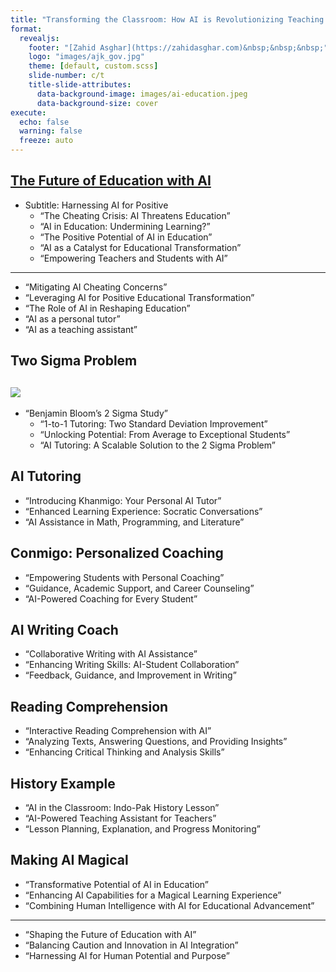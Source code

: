 ---
title: "Transforming the Classroom: How AI is Revolutionizing Teaching and Learning"
format: 
  revealjs:
    footer: "[Zahid Asghar](https://zahidasghar.com)&nbsp;&nbsp;&nbsp;"
    logo: "images/ajk_gov.jpg"
    theme: [default, custom.scss]
    slide-number: c/t
    title-slide-attributes:
      data-background-image: images/ai-education.jpeg
      data-background-size: cover
execute:
  echo: false
  warning: false
  freeze: auto
---

## [The Future of Education with AI](https://youtu.be/hJP5GqnTrNo?si=wQH4KNmL5c1pR24n)

-   Subtitle: Harnessing AI for Positive
    -   "The Cheating Crisis: AI Threatens Education"
    -   "AI in Education: Undermining Learning?"
    -   "The Positive Potential of AI in Education"
    -   "AI as a Catalyst for Educational Transformation"
    -   "Empowering Teachers and Students with AI"

------------------------------------------------------------------------

-   "Mitigating AI Cheating Concerns"
-   "Leveraging AI for Positive Educational Transformation"
-   "The Role of AI in Reshaping Education"
-   "AI as a personal tutor"
-   "AI as a teaching assistant"

## Two Sigma Problem

![](images/2_sigma.png){.r-stretch}
---


-   "Benjamin Bloom's 2 Sigma Study"
    -   "1-to-1 Tutoring: Two Standard Deviation Improvement"
    -   "Unlocking Potential: From Average to Exceptional Students"
    -   "AI Tutoring: A Scalable Solution to the 2 Sigma Problem"

## AI Tutoring

-   "Introducing Khanmigo: Your Personal AI Tutor"
-   "Enhanced Learning Experience: Socratic Conversations"
-   "AI Assistance in Math, Programming, and Literature"

## Conmigo: Personalized Coaching

-   "Empowering Students with Personal Coaching"
-   "Guidance, Academic Support, and Career Counseling"
-   "AI-Powered Coaching for Every Student"

## AI Writing Coach

-   "Collaborative Writing with AI Assistance"
-   "Enhancing Writing Skills: AI-Student Collaboration"
-   "Feedback, Guidance, and Improvement in Writing"

## Reading Comprehension

-   "Interactive Reading Comprehension with AI"
-   "Analyzing Texts, Answering Questions, and Providing Insights"
-   "Enhancing Critical Thinking and Analysis Skills"

## History Example

-   "AI in the Classroom: Indo-Pak History Lesson"
-   "AI-Powered Teaching Assistant for Teachers"
-   "Lesson Planning, Explanation, and Progress Monitoring"

## Making AI Magical

-   "Transformative Potential of AI in Education"
-   "Enhancing AI Capabilities for a Magical Learning Experience"
-   "Combining Human Intelligence with AI for Educational Advancement"

------------------------------------------------------------------------

-   "Shaping the Future of Education with AI"
-   "Balancing Caution and Innovation in AI Integration"
-   "Harnessing AI for Human Potential and Purpose"
